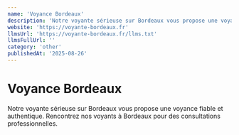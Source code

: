 ```yaml
---
name: 'Voyance Bordeaux'
description: 'Notre voyante sérieuse sur Bordeaux vous propose une voyance fiable et authentique. Rencontrez nos voyants à Bordeaux pour des consultations professionnelles.'
website: 'https://voyante-bordeaux.fr'
llmsUrl: 'https://voyante-bordeaux.fr/llms.txt'
llmsFullUrl: ''
category: 'other'
publishedAt: '2025-08-26'
---
```


# Voyance Bordeaux

Notre voyante sérieuse sur Bordeaux vous propose une voyance fiable et authentique. Rencontrez nos voyants à Bordeaux pour des consultations professionnelles.
